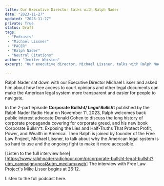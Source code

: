 ```yaml
---
title: Our Executive Director talks with Ralph Nader
date: "2023-11-27"
updated: "2023-11-27"
private: True
status: Draft
tags:
 - "Podcasts"
 - "Michael Lissner"
 - "PACER"
 - "Ralph Nader"
 - "Neutral Citations"
author: "Jenifer Whiston"
excerpt: "Our executive director, Michael Lissner, talks with Ralph Nader about why the American legal system is so hard to use and the ongoing fight to make it more accessible."

---
```


<p class="lead">Ralph Nader sat down with our Executive Director Michael Lisser and asked him about how free access to court opinions and other legal 
documents can make the American legal system more transparent and easier for people to navigate.</p>

In the 2-part episode **Corporate Bullsh*t/ Legal Bullsh*t** published by the Ralph Nader Radio Hour on November 11, 2023, Ralph welcomes back 
public interest advocate Donald Cohen to discuss the long history of corporate propaganda covering for corporate greed, and his new book Corporate Bullsh*t: 
Exposing the Lies and Half-Truths That Protect Profit, Power, and Wealth in America. Then Ralph is joined by founder of the Free Law Project, 
Michael Lissner, to talk about why the American legal system is so hard to use and the ongoing fight to make it more accessible.

[Listen to the full interview here][https://www.ralphnaderradiohour.com/p/corporate-bullsht-legal-bullsht?utm_campaign=post&utm_medium=web]
The interview with Free Law Project's Mike Lisser begins at 26:12.


<p className="text-center">
  <PurpleButton href="https://www.ralphnaderradiohour.com/p/corporate-bullsht-legal-bullsht?utm_campaign=post&utm_medium=web" size="lg">Listen to the full podcast here.</PurpleButton>
</p>

